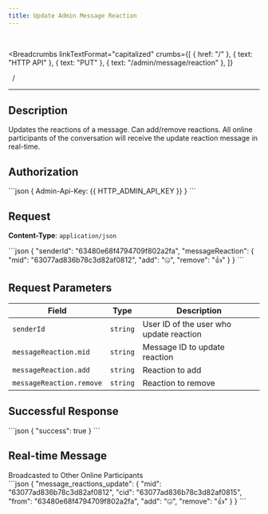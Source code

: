 ```yaml
---
title: Update Admin Message Reaction
---
```


<br />



<Breadcrumbs
  linkTextFormat="capitalized"
  crumbs={[
    { href: "/" },
    { text: "HTTP API" },
    { text: "PUT" },
    { text: "/admin/message/reaction" },
  ]}
>
  <Icon slot="index" name="seti:powershell" />
  <span slot="separator">&nbsp;&nbsp;/&nbsp;</span>
</Breadcrumbs>

---


## Description

> <Badge text="PUT" variant="caution" size="large" />
> <Badge text="/admin/message/reaction" size="large" />

Updates the reactions of a message. Can add/remove reactions. All online participants of the conversation will receive the update reaction message in real-time.

## Authorization

<Tabs>
  <TabItem label="Header">
    ```json 
    { Admin-Api-Key: {{ HTTP_ADMIN_API_KEY }} }
    ```
  </TabItem>
</Tabs>

## Request

**Content-Type**: `application/json`

<Tabs>
  <TabItem label="Request">
```json
{
  "senderId": "63480e68f4794709f802a2fa",
  "messageReaction": {
    "mid": "63077ad836b78c3d82af0812",
    "add": "🤐",
    "remove": "👍"
  }
}
```
  </TabItem>
</Tabs>

## Request Parameters

| Field                    | Type     | Description                             |
| ------------------------ | -------- | --------------------------------------- |
| `senderId`               | `string` | User ID of the user who update reaction |
| `messageReaction.mid`    | `string` | Message ID to update reaction           |
| `messageReaction.add`    | `string` | Reaction to add                         |
| `messageReaction.remove` | `string` | Reaction to remove                      |

## Successful Response

<Tabs>
  <TabItem label="Response">
```json
{
  "success": true
}
```
  </TabItem>
</Tabs>

## Real-time Message

<Aside type="tip" title="Additional information">
  Broadcasted to Other Online Participants
</Aside>

<Tabs>
  <TabItem label="Event">
```json
{
  "message_reactions_update": {
    "mid": "63077ad836b78c3d82af0812",
    "cid": "63077ad836b78c3d82af0815",
    "from": "63480e68f4794709f802a2fa",
    "add": "🤐",
    "remove": "👍"
  }
}
```
  </TabItem>
</Tabs>

<script
  src="https://giscus.app/client.js"
  data-repo="Oleksandr1414/cathedra-slytherin"
  data-repo-id="R_kgDOI8uafg"
  data-category="[ВВЕДІТЬ CATEGORY NAME]"
  data-category-id="[ВВЕДІТЬ CATEGORY ID]"
  data-mapping="pathname"
  data-strict="0"
  data-reactions-enabled="1"
  data-emit-metadata="0"
  data-input-position="bottom"
  data-theme="transparent_dark"
  data-lang="uk"
  crossorigin="anonymous"
  async
></script>
